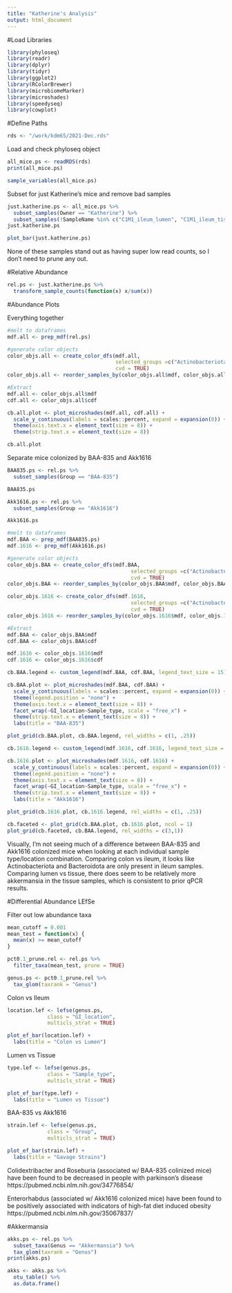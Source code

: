 ```yaml
---
title: "Katherine's Analysis"
output: html_document
---
```


#Load Libraries
```r
library(phyloseq)
library(readr)
library(dplyr)
library(tidyr)
library(ggplot2)
library(RColorBrewer)
library(microbiomeMarker)
library(microshades)
library(speedyseq)
library(cowplot)
```

#Define Paths
```r
rds <- "/work/kdm65/2021-Dec.rds"
```

Load and check phyloseq object
```r
all_mice.ps <- readRDS(rds)
print(all_mice.ps)
```

```r
sample_variables(all_mice.ps)
```

Subset for just Katherine's mice and remove bad samples
```r
just.katherine.ps <- all_mice.ps %>%
  subset_samples(Owner == "Katherine") %>%
  subset_samples(!SampleName %in% c("C1M1_ileum_lumen", "C1M1_ileum_tissue", "C2M2_ileum_lumen", "C2M2_ileum_tissue", "C5M1_ileum_lumen", "C5M2_ileum_tissue", "C6M1_colon_lumen", "C6M1_ileum_lumen", "C6M1_ileum_tissue"))
just.katherine.ps
```

```r
plot_bar(just.katherine.ps)
```
None of these samples stand out as having super low read counts, so I don't need to prune any out.

#Relative Abundance
```r
rel.ps <- just.katherine.ps %>%
  transform_sample_counts(function(x) x/sum(x))
```

#Abundance Plots

Everything together
```r
#melt to dataframes
mdf.all <- prep_mdf(rel.ps)

#generate color objects
color_objs.all <- create_color_dfs(mdf.all,
                                   selected_groups =c("Actinobacteriota","Bacteroidota", "Firmicutes", "Verrucomicrobiota"),
                                   cvd = TRUE)
color_objs.all <- reorder_samples_by(color_objs.all$mdf, color_objs.all$cdf)

#Extract
mdf.all <- color_objs.all$mdf
cdf.all <- color_objs.all$cdf
```

```r
cb.all.plot <- plot_microshades(mdf.all, cdf.all) +
  scale_y_continuous(labels = scales::percent, expand = expansion(0)) +
  theme(axis.text.x = element_text(size = 8)) +
  theme(strip.text.x = element_text(size = 8))

cb.all.plot
```

Separate mice colonized by BAA-835 and Akk1616
```r
BAA835.ps <- rel.ps %>%
  subset_samples(Group == "BAA-835")

BAA835.ps
```

```r
Akk1616.ps <- rel.ps %>%
  subset_samples(Group == "Akk1616")

Akk1616.ps
```


```r
#melt to dataframes
mdf.BAA <- prep_mdf(BAA835.ps)
mdf.1616 <- prep_mdf(Akk1616.ps)

#generate color objects
color_objs.BAA <- create_color_dfs(mdf.BAA,
                                        selected_groups =c("Actinobacteriota","Bacteroidota", "Firmicutes", "Verrucomicrobiota"),
                                        cvd = TRUE)
color_objs.BAA <- reorder_samples_by(color_objs.BAA$mdf, color_objs.BAA$cdf)

color_objs.1616 <- create_color_dfs(mdf.1616,
                                        selected_groups =c("Actinobacteriota","Bacteroidota", "Firmicutes", "Verrucomicrobiota"),
                                        cvd = TRUE)
color_objs.1616 <- reorder_samples_by(color_objs.1616$mdf, color_objs.1616$cdf)

#Extract
mdf.BAA <- color_objs.BAA$mdf
cdf.BAA <- color_objs.BAA$cdf

mdf.1616 <- color_objs.1616$mdf
cdf.1616 <- color_objs.1616$cdf
```

```r
cb.BAA.legend <- custom_legend(mdf.BAA, cdf.BAA, legend_text_size = 15)

cb.BAA.plot <- plot_microshades(mdf.BAA, cdf.BAA) +
  scale_y_continuous(labels = scales::percent, expand = expansion(0)) +
  theme(legend.position = "none") +
  theme(axis.text.x = element_text(size = 8)) +
  facet_wrap(~GI_location~Sample_type, scale = "free_x") +
  theme(strip.text.x = element_text(size = 8)) +
  labs(title = "BAA-835")

plot_grid(cb.BAA.plot, cb.BAA.legend, rel_widths = c(1, .25))
```

```r
cb.1616.legend <- custom_legend(mdf.1616, cdf.1616, legend_text_size = 15)

cb.1616.plot <- plot_microshades(mdf.1616, cdf.1616) +
  scale_y_continuous(labels = scales::percent, expand = expansion(0)) +
  theme(legend.position = "none") +
  theme(axis.text.x = element_text(size = 8)) +
  facet_wrap(~GI_location~Sample_type, scale = "free_x") +
  theme(strip.text.x = element_text(size = 8)) +
  labs(title = "Akk1616")

plot_grid(cb.1616.plot, cb.1616.legend, rel_widths = c(1, .25))
```

```r
cb.faceted <- plot_grid(cb.BAA.plot, cb.1616.plot, ncol = 1)
plot_grid(cb.faceted, cb.BAA.legend, rel_widths = c(3,1))
```

Visually, I'm not seeing much of a difference between BAA-835 and Akk1616 colonized mice when looking at each individual sample type/location combination. Comparing colon vs ileum, it looks like Actinobacteriota and Bacteroidota are only present in ileum samples. Comparing lumen vs tissue, there does seem to be relatively more akkermansia in the tissue samples, which is consistent to prior qPCR results.

#Differential Abundance
LEfSe

Filter out low abundance taxa
```r
mean_cutoff = 0.001
mean_test = function(x) {
  mean(x) >= mean_cutoff
}

pct0.1_prune.rel <- rel.ps %>%
  filter_taxa(mean_test, prune = TRUE)

genus.ps <- pct0.1_prune.rel %>%
  tax_glom(taxrank = "Genus")
```

Colon vs Ileum
```r
location.lef <- lefse(genus.ps,
             class = "GI_location",
             multicls_strat = TRUE)
```

```r
plot_ef_bar(location.lef) +
  labs(title = "Colon vs Lumen")
```

Lumen vs Tissue
```r
type.lef <- lefse(genus.ps,
             class = "Sample_type",
             multicls_strat = TRUE)
```

```r
plot_ef_bar(type.lef) +
  labs(title = "Lumen vs Tissue")
```

BAA-835 vs Akk1616
```r
strain.lef <- lefse(genus.ps,
             class = "Group",
             multicls_strat = TRUE)
```

```r
plot_ef_bar(strain.lef) +
  labs(title = "Gavage Strains")
```

Colidextribacter and Roseburia (associated w/ BAA-835 colinized mice) have been found to be decreased in people with parkinson's disease https://pubmed.ncbi.nlm.nih.gov/34776854/

Enterorhabdus (associated w/ Akk1616 colonized mice) have been found to be positively associated with indicators of high-fat diet induced obesity https://pubmed.ncbi.nlm.nih.gov/35067837/

#Akkermansia
```r
akks.ps <- rel.ps %>%
  subset_taxa(Genus == "Akkermansia") %>%
  tax_glom(taxrank = "Genus")
print(akks.ps)
```

```r
akks <- akks.ps %>%
  otu_table() %>%
  as.data.frame()
```